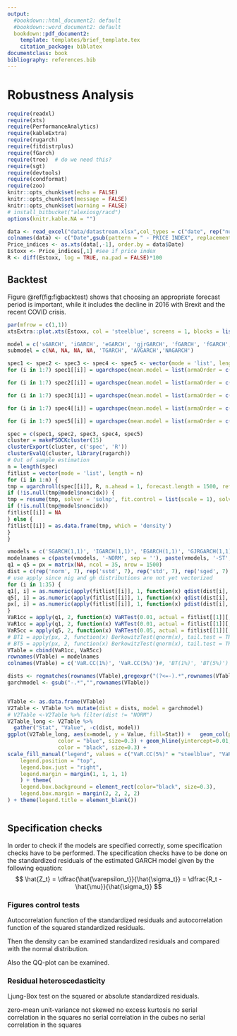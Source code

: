 ```yaml
---
output:
  #bookdown::html_document2: default
  #bookdown::word_document2: default
  bookdown::pdf_document2: 
    template: templates/brief_template.tex
    citation_package: biblatex
documentclass: book
bibliography: references.bib
---
```



\minitoc <!-- this will include a mini table of contents-->

# Robustness Analysis {#Robustness}

```r
require(readxl)
require(xts)
require(PerformanceAnalytics)
require(kableExtra)
require(rugarch)
require(fitdistrplus)
require(fGarch) 
require(tree)  # do we need this?
require(sgt)
require(devtools)
require(condformat)
require(zoo)
knitr::opts_chunk$set(echo = FALSE)
knitr::opts_chunk$set(message = FALSE)
knitr::opts_chunk$set(warning = FALSE)
# install_bitbucket("alexiosg/racd")
options(knitr.kable.NA = "")

data <- read_excel("data/datastream.xlsx",col_types = c("date", rep("numeric", 6)),skip = 2) #warnings are NA's
colnames(data) <- c("Date",gsub(pattern = " - PRICE INDEX", replacement='' , colnames(data)[2:7]))
Price_indices <- as.xts(data[,-1], order.by = data$Date)
Estoxx <- Price_indices[,1] #see if price index
R <- diff(Estoxx, log = TRUE, na.pad = FALSE)*100
```

## Backtest
Figure \@ref(fig:figbacktest) shows that choosing an appropriate forecast period is important, while it includes the decline in 2016 with Brexit and the recent COVID crisis.
```r
par(mfrow = c(1,1))
xtsExtra::plot.xts(Estoxx, col = 'steelblue', screens = 1, blocks = list(start.time = paste(head(tail(index(Estoxx),1500), 1)), end.time = paste(index(tail(Estoxx, 1))), col = 'grey90'), main = 'Euro Stoxx 50', minor.ticks = FALSE)
```

```r
model = c('sGARCH', 'iGARCH', 'eGARCH', 'gjrGARCH', 'fGARCH', 'fGARCH', 'fGARCH')
submodel = c(NA, NA, NA, NA, 'TGARCH', 'AVGARCH','NAGARCH')

spec1 <- spec2 <- spec3 <- spec4 <- spec5 <- vector(mode = 'list', length = 7)
for (i in 1:7) spec1[[i]] = ugarchspec(mean.model = list(armaOrder = c(1, 0)), variance.model = list(model = model[i], submodel = if (i >= 5) submodel[i] else NULL))

for (i in 1:7) spec2[[i]] = ugarchspec(mean.model = list(armaOrder = c(1, 0)), variance.model = list(model = model[i], submodel = if (i >= 5) submodel[i] else NULL), distribution = 'sstd')

for (i in 1:7) spec3[[i]] = ugarchspec(mean.model = list(armaOrder = c(1, 0)), variance.model = list(model = model[i], submodel = if (i >= 5) submodel[i] else NULL), distribution = 'std')

for (i in 1:7) spec4[[i]] = ugarchspec(mean.model = list(armaOrder = c(1, 0)), variance.model = list(model = model[i], submodel = if (i >= 5) submodel[i] else NULL), distribution = 'sged')

for (i in 1:7) spec5[[i]] = ugarchspec(mean.model = list(armaOrder = c(1, 0)), variance.model = list(model = model[i], submodel = if (i >= 5) submodel[i] else NULL), distribution = 'ged')

spec = c(spec1, spec2, spec3, spec4, spec5)
cluster = makePSOCKcluster(15)
clusterExport(cluster, c('spec', 'R'))
clusterEvalQ(cluster, library(rugarch))
# Out of sample estimation
n = length(spec)
fitlist = vector(mode = 'list', length = n)
for (i in 1:n) {
tmp = ugarchroll(spec[[i]], R, n.ahead = 1, forecast.length = 1500, refit.every = 50, refit.window = 'moving', windows.size = 1500, solver = 'hybrid', calculate.VaR = FALSE, cluster = cluster, keep.coef = FALSE)
if (!is.null(tmp@model$noncidx)) {
tmp = resume(tmp, solver = 'solnp', fit.control = list(scale = 1), solver.control = list(tol = 1e-07, delta = 1e-06), cluster = cluster)
if (!is.null(tmp@model$noncidx))
fitlist[[i]] = NA
} else {
fitlist[[i]] = as.data.frame(tmp, which = 'density')
}
}
```

```r
vmodels = c('SGARCH(1,1)', 'IGARCH(1,1)', 'EGARCH(1,1)', 'GJRGARCH(1,1)', 'TGARCH(1,1)','AVGARCH(1,1)', 'NAGARCH(1,1)')
modelnames = c(paste(vmodels, '-NORM', sep = ''), paste(vmodels, '-ST', sep = ''), paste(vmodels, '-T', sep = ''), paste(vmodels, '-SGED', sep = ''),paste(vmodels, '-GED', sep = ''))
q1 = q5 = px = matrix(NA, ncol = 35, nrow = 1500)
dist = c(rep('norm', 7), rep('sstd', 7), rep('std', 7), rep('sged', 7),rep('ged', 7))
# use apply since nig and gh distributions are not yet vectorized
for (i in 1:35) {
q1[, i] = as.numeric(apply(fitlist[[i]], 1, function(x) qdist(dist[i], 0.01, mu = x['Mu'], sigma = x['Sigma'], skew = x['Skew'], shape = x['Shape'])))
q5[, i] = as.numeric(apply(fitlist[[i]], 1, function(x) qdist(dist[i], 0.05, mu = x['Mu'], sigma = x['Sigma'], skew = x['Skew'], shape = x['Shape'])))
px[, i] = as.numeric(apply(fitlist[[i]], 1, function(x) pdist(dist[i], x['Realized'], mu = x['Mu'], sigma = x['Sigma'], skew = x['Skew'], shape = x['Shape'])))
}
VaR1cc = apply(q1, 2, function(x) VaRTest(0.01, actual = fitlist[[1]][, 'Realized'], VaR = x)$cc.LRp)
VaR1cc = apply(q1, 2, function(x) VaRTest(0.01, actual = fitlist[[1]][, 'Realized'], VaR = x)$cc.LRp)
VaR5cc = apply(q5, 2, function(x) VaRTest(0.05, actual = fitlist[[1]][, 'Realized'], VaR = x)$cc.LRp)
# BT1 = apply(px, 2, function(x) BerkowitzTest(qnorm(x), tail.test = TRUE, alpha = 0.01)$LRp)
# BT5 = apply(px, 2, function(x) BerkowitzTest(qnorm(x), tail.test = TRUE, alpha = 0.05)$LRp)
VTable = cbind(VaR1cc, VaR5cc)
rownames(VTable) = modelnames
colnames(VTable) = c('VaR.CC(1%)', 'VaR.CC(5%)')#, 'BT(1%)', 'BT(5%)')
```

```r
dists <- regmatches(rownames(VTable),gregexpr("(?<=-).*",rownames(VTable),perl=T)) %>% unlist
garchmodel <- gsub("-.*","",rownames(VTable))


VTable <- as.data.frame(VTable)
V2Table <- VTable %>% mutate(dist = dists, model = garchmodel)
# V2Table <-V2Table %>% filter(dist != "NORM")
V2Table_long <- V2Table %>%
  gather("Stat", "Value", -c(dist, model))
ggplot(V2Table_long, aes(x=model, y = Value, fill=Stat)) +   geom_col(position = "dodge") + facet_wrap(~dist) + geom_hline(yintercept=0.05, 
                color = "blue", size=0.3) + geom_hline(yintercept=0.01,  
                color = "black", size=0.3) + 
scale_fill_manual("legend", values = c("VaR.CC(5%)" = "steelblue", "VaR.CC(1%)" = "grey")) + theme_bw() + theme(axis.text.x=element_text(angle = 90)) + theme(
    legend.position = "top",
    legend.box.just = "right",
    legend.margin = margin(1, 1, 1, 1)
    ) + theme(
    legend.box.background = element_rect(color="black", size=0.3),
    legend.box.margin = margin(2, 2, 2, 2)
) + theme(legend.title = element_blank())



```

## Specification checks
In order to check if the models are specified correctly, some specification checks have to be performed. The specification checks have to be done on the standardized residuals of the estimated GARCH model given by the following equation: 
$$ 
\hat{Z_t} = \dfrac{\hat{\varepsilon_t}}{\hat{\sigma_t}} = \dfrac{R_t - \hat{\mu}}{\hat{\sigma_t}}
$$

### Figures control tests
Autocorrelation function of the standardized residuals and autocorrelation function of the squared standardized residuals.

Then the density can be examined standardized residuals and compared with the normal distribution. 

Also the QQ-plot can be examined.

### Residual heteroscedasticity
Ljung-Box test on the squared or absolute standardized residuals.  

 

<!-- ### GMM test -->
zero-mean
unit-variance
not skewed
no excess kurtosis
no serial correlation in the squares
no serial correlation in the cubes
no serial correlation in the squares
